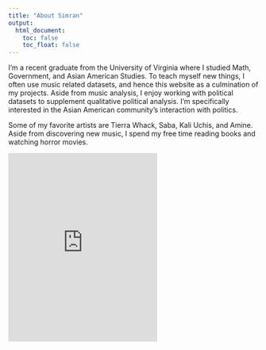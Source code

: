 ---
title: "About Simran"
output:
  html_document:
    toc: false
    toc_float: false
---

I'm a recent graduate from the University of Virginia where I studied Math, Government, and Asian American Studies.  To teach myself new things, I often use music related datasets, and hence this website as a culmination of my projects. Aside from music analysis, I enjoy working with political datasets to supplement qualitative political analysis.  I'm specifically interested in the Asian American community's interaction with politics.  

Some of my favorite artists are Tierra Whack, Saba, Kali Uchis, and Amine.  Aside from discovering new music, I spend my free time reading books and watching horror movies.

<iframe src="https://open.spotify.com/embed/playlist/6SYoxIfAXtR5yyiEYggpNv" width="300" height="380" frameborder="0" allowtransparency="true" allow="encrypted-media"></iframe>
